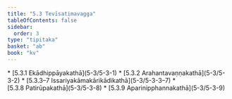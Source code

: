 ```yaml
---
title: "5.3 Tevīsatimavagga"
tableOfContents: false
sidebar:
  order: 3
type: "tipitaka"
basket: "ab"
book: "kv"
---
```



<DynamicBreadcrumb />



<TableOfContents book="kv" section="5.3">
* [5.3.1 Ekādhippāyakathā](5-3/5-3-1)
* [5.3.2 Arahantavaṇṇakathā](5-3/5-3-2)
* [5.3.3–7 Issariyakāmakārikādikathā](5-3/5-3-3–7)
* [5.3.8 Patirūpakathā](5-3/5-3-8)
* [5.3.9 Aparinipphannakathā](5-3/5-3-9)
</TableOfContents>